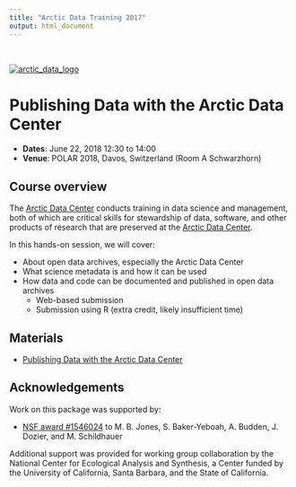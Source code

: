 ```yaml
---
title: "Arctic Data Training 2017"
output: html_document
---
```

<br>

[![arctic_data_logo](arctic-data-center.png)](https://arcticdata.io)

# Publishing Data with the Arctic Data Center

- **Dates**: June 22, 2018 12:30 to 14:00
- **Venue**: POLAR 2018, Davos, Switzerland (Room A Schwarzhorn)

## Course overview

The [Arctic Data Center](https://arcticdata.io) conducts training in data science and management,
both of which are critical skills for stewardship of data, software, and other
products of research that are preserved at the [Arctic Data Center](https://arcticdata.io).

In this hands-on session, we will cover:

- About open data archives, especially the Arctic Data Center
- What science metadata is and how it can be used
- How data and code can be documented and published in open data archives
    - Web-based submission
    - Submission using R (extra credit, likely insufficient time)

## Materials

- [Publishing Data with the Arctic Data Center](materials/data-submission/data-documentation-and-publishing.html)

## Acknowledgements
Work on this package was supported by:

- [NSF award #1546024](http://www.nsf.gov/awardsearch/showAward?AWD_ID=1546024) to M. B. Jones, S. Baker-Yeboah, A. Budden, J. Dozier, and M. Schildhauer

Additional support was provided for working group collaboration by the National Center for Ecological Analysis and Synthesis, a Center funded by the University of California, Santa Barbara, and the State of California.


